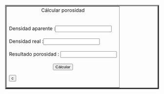 <html>
 <center><table border="4" ></center>
 <tr>
  <td>
   <body>
     <center>Cálcular porosidad</CENTER><br><br>
   </body>

  <body>
    <form name="MyForm">
      Densidad aparente :<input type="text" name="numero1" size="20"><br><br>
      Densidad real :<input type="text" name="numero2" size="20"><br><br>
      Resultado porosidad :        <input type="text" name="resultado" size="20"><br><br>
     <center><input type="button" value="Cálcular" onclick="porosidad()"></center><input type="reset" value="c">
         

  </form>

  <script>
     function porosidad() {
     var n1 = parseFloat(document.MyForm.numero1.value);
     var n2 = parseFloat(document.MyForm.numero2.value);
     document.MyForm.resultado.value=100-((n1/n2)*100);
     }
    </script>
  </body>
 </td>
 </tr>
</table>


</html>